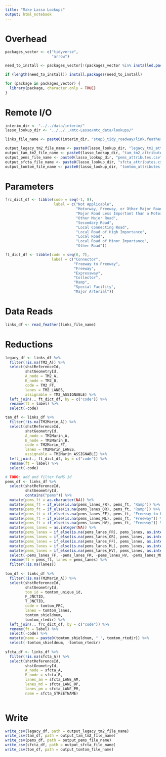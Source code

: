 ```yaml
---
title: "Make Lasso Lookups"
output: html_notebook
---
```


# Overhead
```r
packages_vector <- c("tidyverse",
                     "arrow")

need_to_install <- packages_vector[!(packages_vector %in% installed.packages()[,"Package"])]

if (length(need_to_install)) install.packages(need_to_install)

for (package in packages_vector) {
  library(package, character.only = TRUE)
}

```

# Remote I/O
```r
interim_dir <- "../../data/interim/"
lasso_lookup_dir <- "../../../mtc-Lasso/mtc_data/lookups/"

links_file_name <- paste0(interim_dir, "step5_tidy_roadway/link.feather")

output_legacy_tm2_file_name <- paste0(lasso_lookup_dir, "legacy_tm2_attributes.csv")
output_tam_tm2_file_name <- paste0(lasso_lookup_dir, "tam_tm2_attributes.csv")
output_pems_file_name <- paste0(lasso_lookup_dir, "pems_attributes.csv")
output_sfcta_file_name <- paste0(lasso_lookup_dir, "sfcta_attributes.csv")
output_tomtom_file_name <- paste0(lasso_lookup_dir, "tomtom_attributes.csv")
```

# Parameters
```r
frc_dict_df <- tibble(code = seq(-1, 8),
                      label = c("Not Applicable",
                                "Motorway, Freeway, or Other Major Road",
                                "Major Road Less Important than a Motorway",
                                "Other Major Road",
                                "Secondary Road",
                                "Local Connecting Road",
                                "Local Road of High Importance",
                                "Local Road",
                                "Local Road of Minor Importance",
                                "Other Road"))

ft_dict_df <- tibble(code = seq(0, 7),
                     label = c("Connector",
                               "Freeway to Freeway",
                               "Freeway",
                               "Expressway",
                               "Collector",
                               "Ramp",
                               "Special Facility",
                               "Major Arterial"))
```


# Data Reads
```r
links_df <- read_feather(links_file_name)
```

# Reductions 
```r
legacy_df <- links_df %>%
  filter(!is.na(TM2_A)) %>%
  select(shstReferenceId, 
         shstGeometryId,
         A_node = TM2_A,
         B_node = TM2_B,
         code = TM2_FT,
         lanes = TM2_LANES,
         assignable = TM2_ASSIGNABLE) %>%
  left_join(., ft_dict_df, by = c("code")) %>%
  rename(ft = label) %>%
  select(-code)

tam_df <- links_df %>%
  filter(!is.na(TM2Marin_A)) %>%
  select(shstReferenceId, 
         shstGeometryId,
         A_node = TM2Marin_A,
         B_node = TM2Marin_B,
         code = TM2Marin_FT,
         lanes = TM2Marin_LANES,
         assignable = TM2Marin_ASSIGNABLE) %>%
  left_join(., ft_dict_df, by = c("code")) %>%
  rename(ft = label) %>%
  select(-code)

# TODO: add and filter PeMS id 
pems_df <- links_df %>%
  select(shstReferenceId,
         shstGeometryId,
         contains("pems")) %>%
  mutate(pems_ft = as.character(NA)) %>%
  mutate(pems_ft = if_else(is.na(pems_lanes_FR), pems_ft, "Ramp")) %>%
  mutate(pems_ft = if_else(is.na(pems_lanes_OR), pems_ft, "Ramp")) %>%
  mutate(pems_ft = if_else(is.na(pems_lanes_FF), pems_ft, "Freeway to Freeway")) %>%
  mutate(pems_ft = if_else(is.na(pems_lanes_ML), pems_ft, "Freeway")) %>%
  mutate(pems_ft = if_else(is.na(pems_lanes_HV), pems_ft, "Freeway")) %>%
  mutate(pems_lanes = as.integer(NA)) %>%
  mutate(pems_lanes = if_else(is.na(pems_lanes_FR), pems_lanes, as.integer(pems_lanes_FR))) %>%
  mutate(pems_lanes = if_else(is.na(pems_lanes_OR), pems_lanes, as.integer(pems_lanes_OR))) %>%
  mutate(pems_lanes = if_else(is.na(pems_lanes_FF), pems_lanes, as.integer(pems_lanes_FF))) %>%
  mutate(pems_lanes = if_else(is.na(pems_lanes_ML), pems_lanes, as.integer(pems_lanes_ML))) %>%
  mutate(pems_lanes = if_else(is.na(pems_lanes_HV), pems_lanes, as.integer(pems_lanes_HV) + pems_lanes)) %>%
  select(-pems_lanes_FF, -pems_lanes_FR, -pems_lanes_HV, -pems_lanes_ML, -pems_lanes_OR) %>%
  rename(ft = pems_ft, lanes = pems_lanes) %>%
  filter(!is.na(lanes))
  
tom_df <- links_df %>%
  filter(!is.na(TM2Marin_A)) %>%
  select(shstReferenceId, 
         shstGeometryId,
         tom_id = tomtom_unique_id,
         F_JNCTID,
         T_JNCTID,
         code = tomtom_FRC,
         lanes = tomtom_lanes,
         tomtom_shieldnum,
         tomtom_rtedir) %>%
  left_join(., frc_dict_df, by = c("code")) %>%
  rename(ft = label) %>%
  select(-code) %>%
  mutate(name = paste0(tomtom_shieldnum, " ", tomtom_rtedir)) %>%
  select(-tomtom_shieldnum, -tomtom_rtedir)
  
sfcta_df <- links_df %>%
  filter(!is.na(sfcta_A)) %>%
  select(shstReferenceId, 
         shstGeometryId,
         A_node = sfcta_A,
         B_node = sfcta_B,
         lanes_am = sfcta_LANE_AM,
         lanes_md = sfcta_LANE_OP,
         lanes_pm = sfcta_LANE_PM,
         name = sfcta_STREETNAME)
  
```

# Write
```r
write_csv(legacy_df, path = output_legacy_tm2_file_name)
write_csv(tam_df, path = output_tam_tm2_file_name)
write_csv(pems_df, path = output_pems_file_name)
write_csv(sfcta_df, path = output_sfcta_file_name)
write_csv(tom_df, path = output_tomtom_file_name)
```


